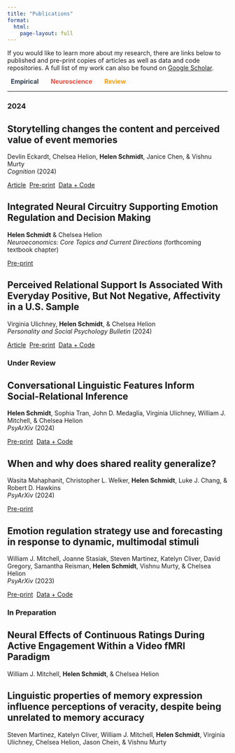 ```yaml
---
title: "Publications"
format: 
  html:
    page-layout: full
---
```


<!-- Formatting notes: use callouts to specify article type https://quarto.org/docs/authoring/callouts.html -->
<!-- .callout-note = empirical -->
<!-- .callout-warning = review -->
<!-- .callout-important = neuro -->
<!-- Don't include icons (icon="false") -->

If you would like to learn more about my research, there are links below to published and pre-print copies of articles as well as data and code repositories. A full list of my work can also be found on [Google Scholar](https://scholar.google.com/citations?user=Iw0DI-IAAAAJ&hl=en).

<div class="outer">
  <p>
    <i class="bi bi-reception-4" style="color: #2c3d50;"></i> &nbsp; <span style="color: #2c3d50">**Empirical** &nbsp; &nbsp; </span> <i class="bi bi-share" style="color: #e74b3c;"></i> &nbsp; <span style="color: #e74b3c">**Neuroscience** &nbsp; &nbsp; </span> <i class="bi bi-journal-richtext" style="color: #f39c13;"></i> &nbsp; <span style="color: #f39c13">**Review** </span>
  </p>
</div>

***

### 2024

<!-- STORYTELLING -->
::: {.callout-note icon=false}
# Storytelling changes the content and perceived value of event memories

Devlin Eckardt, Chelsea Helion, **Helen Schmidt**, Janice Chen, & Vishnu Murty  
*Cognition* (2024)

<a href="https://www.sciencedirect.com/science/article/abs/pii/S0010027724001707" target="_blank" class="btn btn-primary btn-sm" role="button">Article</a>&nbsp;&nbsp;<a href="https://papers.ssrn.com/sol3/papers.cfm?abstract_id=4481365" target="_blank" class="btn btn-primary btn-sm" role="button">Pre-print</a>&nbsp;&nbsp;<a href="https://osf.io/puyf4/" target="_blank" class="btn btn-primary btn-sm" role="button">Data + Code</a>
:::

<!-- NEUROECONOMICS CHAPTER -->
::: {.callout-warning icon=false}
# Integrated Neural Circuitry Supporting Emotion Regulation and Decision Making

**Helen Schmidt** & Chelsea Helion  
*Neuroeconomics: Core Topics and Current Directions* (forthcoming textbook chapter)

<a href="https://osf.io/preprints/psyarxiv/adf3w
" target="_blank" class="btn btn-warning btn-sm" role="button">Pre-print</a>
:::

<!-- MIDUS -->
::: {.callout-note icon=false .font}
# Perceived Relational Support Is Associated With Everyday Positive, But Not Negative, Affectivity in a U.S. Sample

Virginia Ulichney, **Helen Schmidt**, & Chelsea Helion  
*Personality and Social Psychology Bulletin* (2024)

<a href="https://journals.sagepub.com/doi/10.1177/01461672231224991" target="_blank" class="btn btn-primary btn-sm" role="button">Article</a>&nbsp;&nbsp;<a href="https://osf.io/preprints/psyarxiv/agc3v" target="_blank" class="btn btn-primary btn-sm" role="button">Pre-print</a>&nbsp;&nbsp;<a href="https://osf.io/f4kav/" target="_blank" class="btn btn-primary btn-sm" role="button">Data + Code</a>
:::

### Under Review

<!-- SURVIVOR BEHAVIORAL -->
::: {.callout-note icon=false}
# Conversational Linguistic Features Inform Social-Relational Inference

**Helen Schmidt**, Sophia Tran, John D. Medaglia, Virginia Ulichney, William J. Mitchell, & Chelsea Helion  
*PsyArXiv* (2024)

<a href="https://osf.io/preprints/psyarxiv/fn4my" target="_blank" class="btn btn-primary btn-sm" role="button">Pre-print</a>&nbsp;&nbsp;<a href="https://osf.io/8wqhb/" target="_blank" class="btn btn-primary btn-sm" role="button">Data + Code</a>
:::

<!-- SHARED REALITY -->
::: {.callout-note icon=false}
# When and why does shared reality generalize?

Wasita Mahaphanit, Christopher L. Welker, **Helen Schmidt**, Luke J. Chang, & Robert D. Hawkins  
*PsyArXiv* (2024)

<a href="https://osf.io/preprints/psyarxiv/g9p3e" target="_blank" class="btn btn-primary btn-sm" role="button">Pre-print</a>
:::

<!-- FRIGHT NIGHT -->
::: {.callout-note icon=false}
# Emotion regulation strategy use and forecasting in response to dynamic, multimodal stimuli

William J. Mitchell, Joanne Stasiak, Steven Martinez, Katelyn Cliver, David Gregory, Samantha Reisman, **Helen Schmidt**, Vishnu Murty, & Chelsea Helion  
*PsyArXiv* (2023)

<a href="https://europepmc.org/article/ppr/ppr577219" target="_blank" class="btn btn-primary btn-sm" role="button">Pre-print</a>&nbsp;&nbsp;<a href="https://osf.io/j5sku/?view_only=89d87669e7674096819c439ca109c483" target="_blank" class="btn btn-primary btn-sm" role="button">Data + Code</a>
:::

### In Preparation

<!-- ACTIVE VS PASSIVE -->
::: {.callout-important icon=false}
# Neural Effects of Continuous Ratings During Active Engagement Within a Video fMRI Paradigm

William J. Mitchell, **Helen Schmidt**, & Chelsea Helion
:::

<!-- MEMORY EXPRESSION -->
::: {.callout-note icon=false}
# Linguistic properties of memory expression influence perceptions of veracity, despite being unrelated to memory accuracy

Steven Martinez, Katelyn Cliver, William J. Mitchell, **Helen Schmidt**, Virginia Ulichney, Chelsea Helion, Jason Chein, & Vishnu Murty
:::
